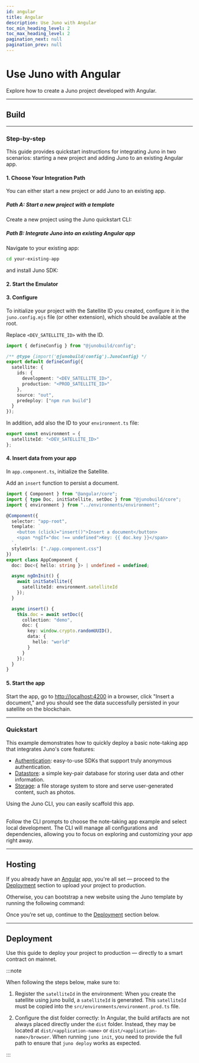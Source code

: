 ```yaml
---
id: angular
title: Angular
description: Use Juno with Angular
toc_min_heading_level: 2
toc_max_heading_level: 2
pagination_next: null
pagination_prev: null
---
```


# Use Juno with Angular

Explore how to create a Juno project developed with Angular.


<Choice />

---

## Build


<Build />

---

### Step-by-step

This guide provides quickstart instructions for integrating Juno in two scenarios: starting a new project and adding Juno to an existing Angular app.

#### 1. Choose Your Integration Path

You can either start a new project or add Juno to an existing app.

##### Path A: Start a new project with a template

Create a new project using the Juno quickstart CLI:


<Bash
  npm="npm create juno@latest -- --template angular-starter"
  yarn="yarn create juno -- --template angular-starter"
  pnpm="pnpm create juno -- --template angular-starter"
/>

##### Path B: Integrate Juno into an existing Angular app

Navigate to your existing app:

```bash
cd your-existing-app
```

and install Juno SDK:


<Core />


#### 2. Start the Emulator

<Emulator />

#### 3. Configure

To initialize your project with the Satellite ID you created, configure it in the `juno.config.mjs` file (or other extension), which should be available at the root.

Replace `<DEV_SATELLITE_ID>` with the ID.

```typescript
import { defineConfig } from "@junobuild/config";

/** @type {import('@junobuild/config').JunoConfig} */
export default defineConfig({
  satellite: {
    ids: {
      development: "<DEV_SATELLITE_ID>",
      production: "<PROD_SATELLITE_ID>"
    },
    source: "out",
    predeploy: ["npm run build"]
  }
});
```

In addition, add also the ID to your `environment.ts` file:

```typescript
export const environment = {
  satelliteId: "<DEV_SATELLITE_ID>"
};
```

#### 4. Insert data from your app

In `app.component.ts`, initialize the Satellite.

Add an `insert` function to persist a document.

```typescript title="app.component.ts"
import { Component } from "@angular/core";
import { type Doc, initSatellite, setDoc } from "@junobuild/core";
import { environment } from "../environments/environment";

@Component({
  selector: "app-root",
  template: `
    <button (click)="insert()">Insert a document</button>
    <span *ngIf="doc !== undefined">Key: {{ doc.key }}</span>
  `,
  styleUrls: ["./app.component.css"]
})
export class AppComponent {
  doc: Doc<{ hello: string }> | undefined = undefined;

  async ngOnInit() {
    await initSatellite({
      satelliteId: environment.satelliteId
    });
  }

  async insert() {
    this.doc = await setDoc({
      collection: "demo",
      doc: {
        key: window.crypto.randomUUID(),
        data: {
          hello: "world"
        }
      }
    });
  }
}
```

#### 5. Start the app

Start the app, go to [http://localhost:4200](http://localhost:4200) in a browser, click "Insert a document," and you should see the data successfully persisted in your satellite on the blockchain.


<WhatsNext />

---

### Quickstart

This example demonstrates how to quickly deploy a basic note-taking app that integrates Juno's core features:

- [Authentication](../build/authentication/index.md): easy-to-use SDKs that support truly anonymous authentication.
- [Datastore](../build/datastore/index.md): a simple key-pair database for storing user data and other information.
- [Storage](../build/storage/index.md): a file storage system to store and serve user-generated content, such as photos.

Using the Juno CLI, you can easily scaffold this app.

<Bash
  npm="npm create juno@latest -- --template angular-example"
  yarn="yarn create juno -- --template angular-example"
  pnpm="pnpm create juno -- --template angular-example"
/>

<br />
Follow the CLI prompts to choose the note-taking app example and select local
development. The CLI will manage all configurations and dependencies, allowing
you to focus on exploring and customizing your app right away.

---

## Hosting

If you already have an [Angular](https://angular.dev/) app, you're all set — proceed to the [Deployment](#deployment) section to upload your project to production.

Otherwise, you can bootstrap a new website using the Juno template by running the following command:

<Bash
  npm="npm create juno@latest -- --template angular-starter"
  yarn="yarn create juno -- --template angular-starter"
  pnpm="pnpm create juno -- --template angular-starter"
/>

Once you’re set up, continue to the [Deployment](#deployment) section below.

---

## Deployment

Use this guide to deploy your project to production — directly to a smart contract on mainnet.

:::note

When following the steps below, make sure to:

1. Register the `satelliteId` in the environment:
   When you create the satellite using juno build, a `satelliteId` is generated. This `satelliteId` must be copied into the `src/environments/environment.prod.ts` file.

2. Configure the dist folder correctly:
   In Angular, the build artifacts are not always placed directly under the `dist` folder. Instead, they may be located at `dist/<application-name>` or `dist/<application-name>/browser`. When running `juno init`, you need to provide the full path to ensure that `juno deploy` works as expected.

:::


<Deploy index={1} />

[satellite]: ../terminology.md#satellite
